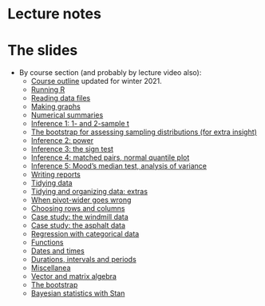 # Lecture notes

# The slides

- By course section (and probably by lecture video also):
  - [Course outline](outline_c33_online_slides.pdf) updated for winter 2021.
  - [Running R](running_R_slides.pdf)
  - [Reading data files](readfile_R_slides.pdf)
  - [Making graphs](graphs_R_slides.pdf)
  - [Numerical summaries](numsum_R_slides.pdf) 
  - [Inference 1: 1- and 2-sample t](inference_1_R_slides.pdf)
  - [The bootstrap for assessing sampling distributions (for extra insight)](bootstrap_R_slides.pdf)
  - [Inference 2: power](inference_2_R_slides.pdf)
  - [Inference 3: the sign test](inference_3_R_slides.pdf)
  - [Inference 4: matched pairs, normal quantile plot](inference_4_R_slides.pdf)
  - [Inference 5: Mood's median test, analysis of variance](inference_5_R_slides.pdf)
  - [Writing reports](reports_R_slides.pdf)
  - [Tidying data](tidying_R_slides.pdf)
  - [Tidying and organizing data: extras](tidy_extra_R_slides.pdf)
  - [When pivot-wider goes wrong](wider_wrong_slides.pdf)
  - [Choosing rows and columns](choosing_R_slides.pdf)
  - [Case study: the windmill data](windmill_slides.pdf)
  - [Case study: the asphalt data](asphalt_slides.pdf)
  - [Regression with categorical data](with_categ_R_slides.pdf)
  - [Functions](functions_slides.pdf)
  - [Dates and times](dates_and_times_slides.pdf)
  - [Durations, intervals and periods](dip_slides.pdf)
  - [Miscellanea](miscellanea_slides.pdf)
  - [Vector and matrix algebra](vector_matrix_slides.pdf)
  - [The bootstrap](bootstrap_slides.pdf)
  - [Bayesian statistics with Stan](rstan_slides.pdf)

